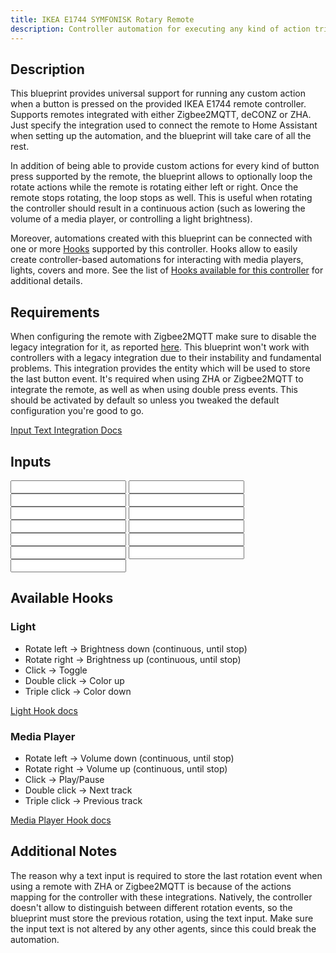 ```yaml
---
title: IKEA E1744 SYMFONISK Rotary Remote
description: Controller automation for executing any kind of action triggered by an IKEA E1744 remote controller. Supports Zigbee2MQTT, deCONZ, ZHA.
---
```



<ImportCard id='ikea_e1744' category='controllers'/>

## Description

This blueprint provides universal support for running any custom action when a button is pressed on the provided IKEA E1744 remote controller. Supports remotes integrated with either Zigbee2MQTT, deCONZ or ZHA. Just specify the integration used to connect the remote to Home Assistant when setting up the automation, and the blueprint will take care of all the rest.

In addition of being able to provide custom actions for every kind of button press supported by the remote, the blueprint allows to optionally loop the rotate actions while the remote is rotating either left or right. Once the remote stops rotating, the loop stops as well. This is useful when rotating the controller should result in a continuous action (such as lowering the volume of a media player, or controlling a light brightness).

Moreover, automations created with this blueprint can be connected with one or more [Hooks](https://epmatt.github.io/awesome-ha-blueprints/blueprints/hooks) supported by this controller.
Hooks allow to easily create controller-based automations for interacting with media players, lights, covers and more. See the list of [Hooks available for this controller](https://epmatt.github.io/awesome-ha-blueprints/blueprints/controllers/ikea_e1744#available-hooks) for additional details.

## Requirements

<Requirement
 id='zigbee2mqtt'>
When configuring the remote with Zigbee2MQTT make sure to disable the legacy integration for it, as reported [here](https://www.zigbee2mqtt.io/devices/E1744.html#legacy-integration). This blueprint won't work with controllers with a legacy integration due to their instability and fundamental problems.
</Requirement>
<Requirement
 id='zha'
 />
<Requirement
 id='deconz'
 />
<Requirement
 name='Input Text Integration'
 required='ZHA, Zigbee2MQTT, double press action'>
This integration provides the entity which will be used to store the last button event. It's required when using ZHA or Zigbee2MQTT to integrate the remote, as well as when using double press events. This should be activated by default so unless you tweaked the default configuration you're good to go.

[Input Text Integration Docs](https://www.home-assistant.io/integrations/input_text/)
</Requirement>

## Inputs

<Input
 name='Integration'
 description='Integration used for connecting the remote with Home Assistant. Select "Zigbee2MQTT", "deCONZ" or "ZHA".'
 selector='select'
 required
 />
<Input
 name='Remote'
 description='The IKEA remote to use for the automation. Choose a value only if the remote is integrated with deCONZ or ZHA.'
 selector='device'
 required='ZHA, deCONZ'
 />
<Input
 name='Remote Action Sensor'
 description='The action sensor of the IKEA remote to use for the automation. Choose a value only if the remote is integrated with Zigbee2MQTT.'
 selector='entity'
 required='Zigbee2MQTT'
 />
<Input
name='Rotate left'
description='Action to run on rotate left.'
selector='action'
/>
<Input
 name='Rotate left stop'
 description='Action to run when stopping to rotate left the remote.'
 selector='action'
 />
<Input
 name='Rotate right'
 description='Action to run on rotate right.'
 selector='action'
 />
<Input
 name='Rotate right stop'
 description='Action to run when stopping to rotate right the remote.'
 selector='action'
 />
<Input
 name='Click'
 description='Click'
 selector='action'
 />
<Input
 name='Double click'
 description='Action to run on remote double click.'
 selector='action'
 />
<Input
 name='Triple click'
 description='Action to run on remote triple click.'
 selector='action'
 />
<Input
 name='Rotate Left - loop until stop'
 description='Loop the rotate left action until the remote stops rotating left.'
 selector='boolean'
 />
<Input
 name='Rotate Right - loop until stop'
 description='Loop the rotate right action until the remote stops rotating right.'
 selector='boolean'
 />
<Input
 name='Helper - Last Controller Event'
 description='Input Text used to store the last event fired by the controller. Provide an entity only if the remote is integrated with ZHA or Zigbee2MQTT.'
 required='ZHA, Zigbee2MQTT'
 selector='entity'
 />

## Available Hooks

### Light

- Rotate left -> Brightness down (continuous, until stop)
- Rotate right -> Brightness up (continuous, until stop)
- Click -> Toggle
- Double click -> Color up
- Triple click -> Color down

[Light Hook docs](/docs/blueprints/hooks/light)

### Media Player

- Rotate left -> Volume down (continuous, until stop)
- Rotate right -> Volume up (continuous, until stop)
- Click -> Play/Pause
- Double click -> Next track
- Triple click -> Previous track

[Media Player Hook docs](/docs/blueprints/hooks/media_player)

## Additional Notes

The reason why a text input is required to store the last rotation event when using a remote with ZHA or Zigbee2MQTT is because of the actions mapping for the controller with these integrations. Natively, the controller doesn't allow to distinguish between different rotation events, so the blueprint must store the previous rotation, using the text input. Make sure the input text is not altered by any other agents, since this could break the automation.
